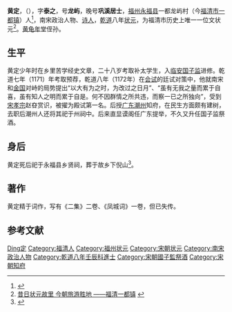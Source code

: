 '''黄定'''，（{{bd|1133年||1186年|}}），字'''泰之'''，号'''龙屿'''，晚号'''巩溪居士'''，[[福州|福州]][[永福县_(福建)|永福县]]一都龙屿村（今[[福清市|福清市]][[一都镇_(福清市)|一都镇]]）人<ref name="永泰县志">{{cite book|author=永泰县地方志编纂委员会|title=永泰县志|year=1992|publisher=新华出版社|isbn=7-5011-0967-2|pages=第一章 人物传|url=http://www.fzdqw.com/ShowText.asp?ToBook=1111&index=1431&|deadurl=yes|archiveurl=https://web.archive.org/web/20160304193644/http://www.fzdqw.com/ShowText.asp?ToBook=1111&index=1431&|archivedate=2016-03-04}}</ref>，南宋政治人物、[[诗人|诗人]]，[[乾道_(南宋)|乾道]]八年[[状元|状元]]，为福清市历史上唯一一位文状元<ref>[http://www.fjql.org/qxgj/a348.htm 昔日状元故里 今朝旅游胜地 ——福清一都镇] {{webarchive|url=https://web.archive.org/web/20070607194950/http://www.fjql.org/qxgj/a348.htm |date=2007-06-07 }}</ref>。[[黄龟年|黄龟年]]堂侄孙。

== 生平 ==
黄定少年时在乡里苦学经史文章，二十八岁考取补太学生，入[[杭州|临安]][[国子监|国子监]]进修。乾道七年（1171）年考取预荐，乾道八年（1172年）在[[会试|会试]]的廷试对策中，他就南宋和[[金国|金国]]对峙的局势提出“以大有为之时，为改过之日月”、“虽有无我之量而累于自喜，虽有知人之明而累于自是。何不因群情之所共违，而察一已之所独向”，受到[[宋孝宗|宋孝宗]]赵昚赏识，被擢为殿试第一名。后授[[广东|广东]][[潮州|潮州]]知府，在民生方面颇有建树，去职后潮州人还将其祀于州祠中。后来直显谟阁任广东提举，不久又升任国子监祭酒。

== 身后 ==
黄定死后祀于永福县乡贤祠，葬于故乡下倪山<ref name="永泰县志">{{cite book|author=永泰县地方志编纂委员会|title=永泰县志|year=1992|publisher=新华出版社|isbn=7-5011-0967-2|pages=第一章 人物传|url=http://www.fzdqw.com/ShowText.asp?ToBook=1111&index=1431&|deadurl=yes|archiveurl=https://web.archive.org/web/20160304193644/http://www.fzdqw.com/ShowText.asp?ToBook=1111&index=1431&|archivedate=2016-03-04}}</ref>。

== 著作 ==
黄定精于词作，写有《二集》二卷、《凤城词》一卷，但已失传。

== 参考文献 ==
{{reflist}}

{{福建状元}}

{{Authority control}}
{{DEFAULTSORT:Huang黃定}}
[[Category:黄姓|Ding定]]
[[Category:福清人|Category:福清人]]
[[Category:福州状元|Category:福州状元]]
[[Category:宋朝状元|Category:宋朝状元]]
[[Category:南宋政治人物|Category:南宋政治人物]]
[[Category:乾道八年壬辰科進士|Category:乾道八年壬辰科進士]]
[[Category:宋朝國子監祭酒|Category:宋朝國子監祭酒]]
[[Category:宋朝知府|Category:宋朝知府]]

{{宋朝人物小作品}}